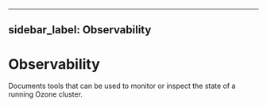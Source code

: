 
---
sidebar_label: Observability
---

# Observability


Documents tools that can be used to monitor or inspect the state of a running Ozone cluster.

<DocCardList/>

